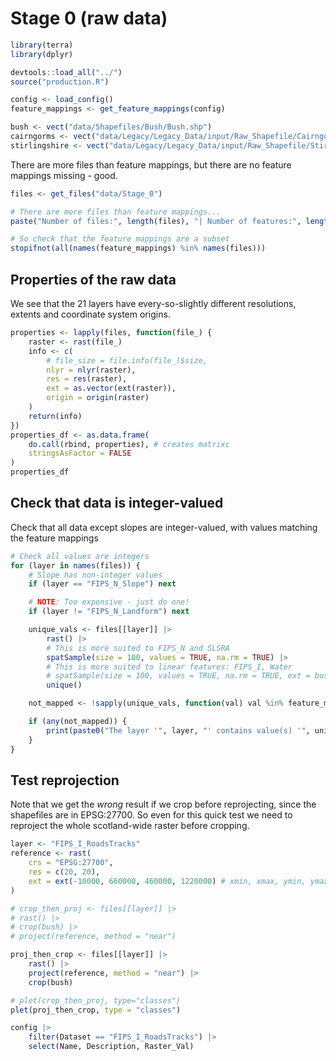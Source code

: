 # Stage 0 (raw data)

```r
library(terra)
library(dplyr)

devtools::load_all("../")
source("production.R")

config <- load_config()
feature_mappings <- get_feature_mappings(config)

bush <- vect("data/Shapefiles/Bush/Bush.shp")
cairngorms <- vect("data/Legacy/Legacy_Data/input/Raw_Shapefile/CairngormNP/CairngormNP.shp")
stirlingshire <- vect("data/Legacy/Legacy_Data/input/Raw_Shapefile/Stirlingshire/Stirlingshire.shp")
```

There are more files than feature mappings, but there are no feature mappings missing - good.

```r
files <- get_files("data/Stage_0")

# There are more files than feature mappings...
paste("Number of files:", length(files), "| Number of features:", length(feature_mappings))

# So check that the feature mappings are a subset
stopifnot(all(names(feature_mappings) %in% names(files)))
```

## Properties of the raw data

We see that the 21 layers have every-so-slightly different resolutions, extents and coordinate system origins.

```r
properties <- lapply(files, function(file_) {
    raster <- rast(file_)
    info <- c(
        # file_size = file.info(file_)$size,
        nlyr = nlyr(raster),
        res = res(raster),
        ext = as.vector(ext(raster)),
        origin = origin(raster)
    )
    return(info)
})
properties_df <- as.data.frame(
    do.call(rbind, properties), # creates matrixc
    stringsAsFactor = FALSE
)
properties_df
```

## Check that data is integer-valued

Check that all data except slopes are integer-valued, with values matching the feature mappings

```r
# Check all values are integers
for (layer in names(files)) {
    # Slope has non-integer values
    if (layer == "FIPS_N_Slope") next

    # NOTE: Too expensive - just do one!
    if (layer != "FIPS_N_Landform") next

    unique_vals <- files[[layer]] |>
        rast() |>
        # This is more suited to FIPS_N and SLSRA
        spatSample(size = 100, values = TRUE, na.rm = TRUE) |>
        # This is more suited to linear features: FIPS_I, Water
        # spatSample(size = 100, values = TRUE, na.rm = TRUE, ext = bush, exhaustive = TRUE) |>
        unique()

    not_mapped <- !sapply(unique_vals, function(val) val %in% feature_mappings[[layer]])

    if (any(not_mapped)) {
        print(paste0("The layer '", layer, "' contains value(s) '", unique_vals[not_mapped], "' which are not present in the feature mappings."))
    }
}
```

## Test reprojection

Note that we get the *wrong* result if we crop before reprojecting, since the shapefiles are in EPSG:27700.
So even for this quick test we need to reproject the whole scotland-wide raster before cropping.

```r
layer <- "FIPS_I_RoadsTracks"
reference <- rast(
    crs = "EPSG:27700",
    res = c(20, 20),
    ext = ext(-10000, 660000, 460000, 1220000) # xmin, xmax, ymin, ymax
)

# crop_then_proj <- files[[layer]] |>
# rast() |>
# crop(bush) |>
# project(reference, method = "near")

proj_then_crop <- files[[layer]] |>
    rast() |>
    project(reference, method = "near") |>
    crop(bush)

# plet(crop_then_proj, type="classes")
plet(proj_then_crop, type = "classes")
```


```r
config |>
    filter(Dataset == "FIPS_I_RoadsTracks") |>
    select(Name, Description, Raster_Val)
```
